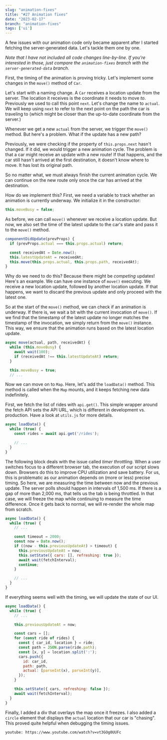 ```yaml
---
slug: "animation-fixes"
title: "#27 Animation fixes"
date: "2023-02-17"
branch: "animation-fixes"
tags: ['ui']
---
```

A few issues with our animation code only became apparent after I started fetching the server-generated data. Let's tackle them one by one.

*Note that I have not included all code changes line-by-line. If you're interested in those, just compare the `animation-fixes` branch with the `server-generated-data` branch*.

First, the timing of the animation is proving tricky. Let's implement some changes in the `move()` method of `Car`.

Let's start with a naming change. A `Car` receives a location update from the server. The location it receives is the coordinate it needs to move *to*. Previously we used to call this point `next`. Let's change the name to `actual`. We will keep using `next` to refer to the next point on the path the car is traveling to (which might be closer than the up-to-date coordinate from the server.)

Whenever we get a new `actual` from the server, we trigger the `move()` method. But here's a problem. What if the update has a new path?

Previously, we were checking if the property of `this.props.next` hasn't changed. If it did, we would trigger a new animation cycle. The problem is that a car might receive an update with a new route! If that happens, and the car still hasn't arrived at the first destination, it doesn't know where to move. It has lost its original path.

So no matter what, we must always finish the current animation cycle. We can continue on the new route only once the car has arrived at the destination.

How do we implement this?
First, we need a variable to track whether an animation is currently underway. We initialize it in the constructor:
```js
this.moveBusy = false;
```

As before, we can call `move()` whenever we receive a location update. But now, we also set the time of the latest update to the car's state and pass it to the `move()` method.
```js
componentDidUpdate(prevProps) {
  if (prevProps.actual === this.props.actual) return;

  const receivedAt = Date.now();
  this.latestUpdateAt = receivedAt;
  this.move(this.props.actual, this.props.path, receivedAt);
}
```

Why do we need to do this? Because there might be *competing* updates! Here's an example. We can have one instance of `move()` executing. We receive a new location update, followed by another location update. If that happens, we want to discard the previous update and only proceed with the latest one.

So at the start of the `move()` method, we can check if an animation is underway. If there is, we wait a bit with the current invocation of `move()`. If we find that the timestamp of the latest update no longer matches the timestamp of the invocation, we simply return from the `move()` instance. This way, we ensure that the animation runs based on the latest location update.
```js
async move(actual, path, receivedAt) {
  while (this.moveBusy) {
    await wait(100);
    if (receivedAt !== this.latestUpdateAt) return;
  }

  this.moveBusy = true;
  // ...
```

Now we can move on to `Map`. Here, let's add the `loadData()` method. This method is called when the `Map` mounts, and it keeps fetching new data indefinitely.

First, we fetch the list of rides with `api.get()`. This simple wrapper around the fetch API sets the API URL, which is different in development vs. production. Have a look at `utils.js` for more details.
```js
async loadData() {
  while (true) {
    const rides = await api.get('/rides');

    // ...
  }
}
```

The following block deals with the issue called *timer throttling*. When a user switches focus to a different browser tab, the execution of our script slows down. Browsers do this to improve CPU utilization and save battery. For us, this is problematic as our animation depends on (more or less) precise timing. So here, we are measuring the time between now and the previous update. The server polls should happen in intervals of 1,500 ms. If there is a gap of more than 2,000 ms, that tells us the tab is being throttled. In that case, we will freeze the map while continuing to measure the time difference. Once it gets back to normal, we will re-render the whole map from scratch.
```js
async loadData() {
  while (true) {
    // ...

    const timeout = 2000;
    const now = Date.now();
    if ((now - this.previousUpdateAt) > timeout) {
      this.previousUpdateAt = now;
      this.setState({ cars: [], refreshing: true });
      await wait(fetchInterval);
      continue;
    }

    // ...
  }
}
```

If everything seems well with the timing, we will update the state of our UI.
```js
async loadData() {
  while (true) {
    // ...

    this.previousUpdateAt = now;

    const cars = [];
    for (const ride of rides) {
      const { car_id, location } = ride;
      const path = JSON.parse(ride.path);
      const [x, y] = location.split(':');
      cars.push({
        id: car_id,
        path: path,
        actual: [parseInt(x), parseInt(y)],
      });
    }

    this.setState({ cars, refreshing: false });
    await wait(fetchInterval);
  }
}
```

Finally, I added a div that overlays the map once it freezes. I also added a `circle` element that displays the `actual` location that our car is "chasing". This proved quite helpful when debugging the timing issues.

`youtube: https://www.youtube.com/watch?v=vt3GOg0UUFc`
